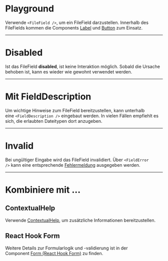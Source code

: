 # Playground

Verwende `<FileField />`, um ein FileField darzustellen. Innerhalb des FileFields kommen die Components [Label](/03-components/content/label) und [Button](/03-components/actions/button) zum Einsatz.

<LiveCodeEditor />

---

# Disabled

Ist das FileField **disabled**, ist keine Interaktion möglich. Sobald die Ursache behoben ist, kann es wieder wie gewohnt verwendet werden.

<LiveCodeEditor example="disabled" editorCollapsed />

---

# Mit FieldDescription

Um wichtige Hinweise zum FileField bereitzustellen, kann unterhalb eine `<FieldDescription />` eingebaut werden. In vielen Fällen empfiehlt es sich, die erlaubten Dateitypen dort anzugeben.

<LiveCodeEditor example="fieldDescription" editorCollapsed />

---

# Invalid

Bei ungültiger Eingabe wird das FileField invalidiert. Über `<FieldError />` kann eine entsprechende [Fehlermeldung](/02-foundations/03-content-guidelines/02-fehlermeldungen) ausgegeben werden.

<LiveCodeEditor example="invalid" editorCollapsed />

---

# Kombiniere mit ...

## ContextualHelp

Verwende [ContextualHelp](/03-components/overlays/contextual-help), um zusätzliche Informationen bereitzustellen.

<LiveCodeEditor example="contextualHelp" editorCollapsed />

## React Hook Form

Weitere Details zur Formularlogik und -validierung ist in der Component [Form (React Hook Form)](/03-components/form-controls/form-react-hook-form) zu finden.

<LiveCodeEditor example="form" editorCollapsed />

